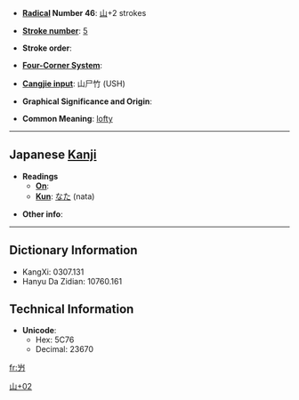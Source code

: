 * '''[[Wiktionary:Chinese radical index| Radical]] Number 46''': [[Wiktionary:Chinese radical index 山|山]]+2 strokes

* '''[[Wiktionary:Chinese total strokes index|Stroke number]]''': [[Wiktionary:Chinese total strokes index 5|5]]

* '''Stroke order''': 

* '''[[Wiktionary:Chinese four corner index|Four-Corner System]]''': 

* '''[[Wiktionary:Chinese Cangjie index|Cangjie input]]''': 山尸竹 (USH)

* '''Graphical Significance and Origin''': 

* '''Common Meaning''': [[lofty]]

----

== Japanese [[Kanji]] ==

* '''Readings'''
** '''[[On]]''': 
** '''[[Kun]]''': [[なた]] (nata)

* '''Other info''':  

----

== Dictionary Information ==

* KangXi: 0307.131
* Hanyu Da Zidian: 10760.161

== Technical Information ==

* '''Unicode''':
** Hex: 5C76
** Decimal: 23670

[[Category:Japanese-only CJKV Characters|山+02]]

[[fr:屶]]